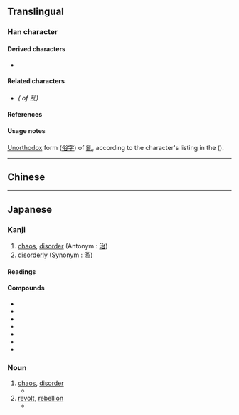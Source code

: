 {{also|亂}}
{{character info/new}}
==Translingual==
{{stroke order|strokes=7}}
{{ja-forms|乱|乱|[[亂]]}}

===Han character===
{{Han char|rn=5|rad=乙|as=06|sn=7|four=22610|canj=HRU|ids=⿰舌乚}}

====Derived characters====
* {{l|mul|[[𠉗]], [[𭈅]], [[𭡃]], [[𪾬]], [[𮔑]], [[𮛛]], [[𦯠]]}}

====Related characters====
* {{l|mul|[[亂]]}} ''({{w|Traditional Chinese|Traditional form}} of 乱)''

====References====
{{Han ref|kx=0084.150|dkj=00187|dj=0171.200|hdz=10053.170|uh=4E71}}

====Usage notes====
[[unorthodox|Unorthodox]] form ([[俗字]]) of [[亂]], according to the character's listing in the {{w|Kangxi dictionary}} ({{w|Zhengzitong|正字通}}).

----

==Chinese==
{{zh-see|亂|sv}}

----

==Japanese==
{{ja-kanji forms|乱|亂}}

===Kanji===
{{ja-kanji|grade=6|rs=乙06|kyu=亂}}

# [[chaos]], [[disorder]] (Antonym : [[治]])
# [[disorderly]] (Synonym : [[濫]])

====Readings====
{{ja-readings
|goon=らん
|kanon=らん
|kanyoon=ろん
|kun=みだ-れる, みだ-す, みだ-りに
}}

====Compounds====
* {{ja-r|乱雑|らんざつ}}
* {{ja-r|乱視|らんし}}
* {{ja-r|乱層雲|らんそううん}}
* {{ja-r|乱闘|らんとう}}
* {{ja-r|乱入|らんにゅう}}
* {{ja-r|乱暴|らんぼう}}
* {{ja-r|混乱|こんらん}}
{{ja-kanjitab|らん|yomi=o}}

===Noun===
{{ja-noun|らん|kyu=亂}}

# [[chaos]], [[disorder]]
#* {{ja-usex|治 にて '''乱''' を 忘れ ず。|ち にて '''らん''' を わすれ ず。|Keep '''chaos''' in mind while in peace.}}
# [[revolt]], [[rebellion]]
#* {{ja-usex|紅巾 の '''乱'''|こうきん の '''らん'''|the Red Turban '''Rebellion'''}}